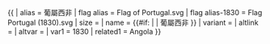 {{ {{{1<noinclude>|country showdata</noinclude>}}}
| alias = 葡屬西非
| flag alias = Flag of Portugal.svg
| flag alias-1830 = Flag Portugal (1830).svg
| size = {{{size|}}}
| name = {{#if: {{{name|}}} | {{{name|}}} | 葡屬西非 }}
| variant = {{{variant|}}}
| altlink = {{{altlink|}}}
| altvar = {{{altvar|}}}
<noinclude>
| var1 = 1830
| related1 = Angola
</noinclude>
}}